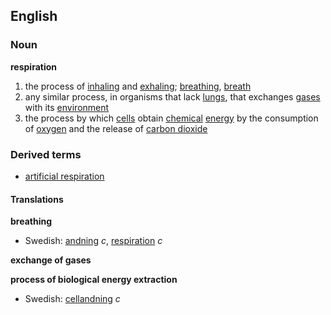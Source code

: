 ==English==
===Noun===
{{wikipediapar|respiration (physiology)}}
'''respiration'''
# the process of [[inhaling]] and [[exhaling]]; [[breathing]], [[breath]]
# any similar process, in organisms that lack [[lungs]], that exchanges [[gas]]es with its [[environment]]
# the process by which [[cell]]s obtain [[chemical]] [[energy]] by the consumption of [[oxygen]] and the release of [[carbon dioxide]]
===Derived terms===
*[[artificial respiration]]
====Translations====
'''breathing'''
{{top}}
{{mid}}
*Swedish: [[andning]] ''c'', [[respiration#Swedish|respiration]] ''c''
{{bottom}}

'''exchange of gases'''
{{top}}
{{mid}}
{{bottom}}

'''process of biological energy extraction'''
{{top}}
{{mid}}
*Swedish: [[cellandning]] ''c''
{{bottom}}